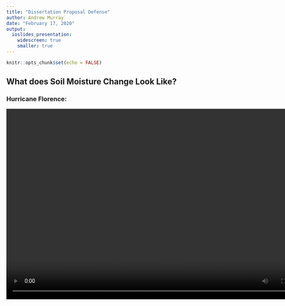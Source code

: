 ```yaml
---
title: "Dissertation Proposal Defense"
author: Andrew Murray
date: "February 17, 2020"
output:
  ioslides_presentation:
    widescreen: true
    smaller: true
---
```


```r
knitr::opts_chunk$set(echo = FALSE)
```


## What does Soil Moisture Change Look Like?

### Hurricane Florence:

<div class="centered">
<video width="800" height="500" controls>
  <source src="/img/Florence.mp4" type="video/mp4">
</video>
</div>